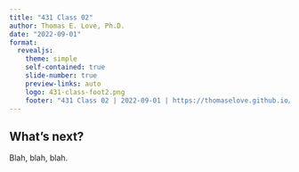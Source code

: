 ```yaml
---
title: "431 Class 02"
author: Thomas E. Love, Ph.D.
date: "2022-09-01"
format:
  revealjs: 
    theme: simple
    self-contained: true
    slide-number: true
    preview-links: auto
    logo: 431-class-foot2.png
    footer: "431 Class 02 | 2022-09-01 | https://thomaselove.github.io/431-2022/"
---
```



## What's next?

Blah, blah, blah.
